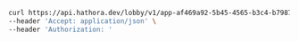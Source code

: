 ```bash Example Request
curl https://api.hathora.dev/lobby/v1/app-af469a92-5b45-4565-b3c4-b79878de67d2/create/public?local=false \
--header 'Accept: application/json' \
--header 'Authorization: '
```

